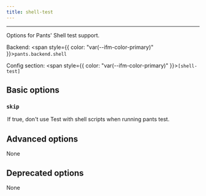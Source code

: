 ```yaml
---
title: shell-test
---
```



---

Options for Pants' Shell test support.

Backend: <span style={{ color: "var(--ifm-color-primary)" }}>`pants.backend.shell`</span>

Config section: <span style={{ color: "var(--ifm-color-primary)" }}>`[shell-test]`</span>

## Basic options

<span className={styles.options}>

### `skip`

<Option
  cli_repr='--[no-]shell-test-skip'
  env_repr='PANTS_SHELL_TEST_SKIP'
  default_repr='False'
>
  

If true, don't use Test with shell scripts when running `pants test`.

</Option>


## Advanced options

None

## Deprecated options

None

</span>